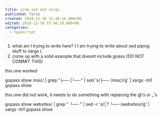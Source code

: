 ```yaml
---
title: grep sed and xargs
published: false
created: 2018-12-30 15:48:24.000+00
edited: 2018-12-30 15:48:29.000+00
categories:
  - typescript
---
```


1. what am I trying to write here? ( I am trying to write about sed piping stuff to xargs )
2. come up with a solid example that doesnt include goass (DO NOT COMMIT THIS)

this one worked

gopass show misc/ | grep "├── \|└──" | sed 's/├── /misc\//g' | xargs -tn1 gopass show

this one did not work, it needs to do something with replacing the @'s or _'s

gopass show websites/ | grep " └── " | sed -r 's/│?   └── /websites\//g' | xargs -tn1 gopass show

